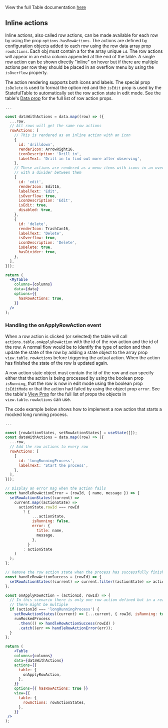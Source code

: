 View the full Table documentation [here](/docs/1-watson-iot-table--playground)

## Inline actions

Inline actions, also called row actions, can be made available for each row by using the
prop `options.hasRowActions`. The actions are defined by configuration objects added to each
row using the row data array prop `rowActions`. Each obj must contain a for the array unique `id`.
The row actions will appear in an extra column appended at the end of the table. A single row action
can be shown directly "inline" on hover but if there are multiple actions per row they should be placed in
an overflow menu by using the `isOverflow` property.

The action rendering supports both icons and labels. The special prop `isDelete` is used to format the option red and the
`isEdit` prop is used by the StatefulTable to automatically set the row action state in edit mode. See the table's
[Data prop](/docs/1-watson-iot-table--playground#data-prop) for the full list of row action props.

```jsx
...

const dataWithActions = data.map((row) => ({
  ...row,
  // All rows will get the same row actions
  rowActions: [
    // This is rendered as an inline action with an icon
    {
      id: 'drilldown',
      renderIcon: ArrowRight16,
      iconDescription: 'Drill in',
      labelText: 'Drill in to find out more after observing',
    },
    // These actions are rendered as a menu items with icons in an overflow menu
    // with a divider between them
    {
      id: 'edit',
      renderIcon: Edit16,
      labelText: 'Edit',
      isOverflow: true,
      iconDescription: 'Edit',
      isEdit: true,
      disabled: true,
    },
    {
      id: 'delete',
      renderIcon: TrashCan16,
      labelText: 'Delete',
      isOverflow: true,
      iconDescription: 'Delete',
      isDelete: true,
      hasDivider: true,
    },
  ],
}));

return (
  <MyTable
    columns={columns}
    data={data}
    options={{
      hasRowActions: true,
    }}
  />
);
```

### Handling the onApplyRowAction event

When a row action is clicked (or selected) the table will call `actions.table.onApplyRowAction` with the id of the
row action and the id of the row. A normal flow would be to identify the type of action and then update the state
of the row by adding a state object to the array prop `view.table.rowActions` before triggering the
actual action. When the action has finished the state of the row is updated again.

A row action state object must contain the id of the row and can specify either that the action is being processed
by using the boolean prop `isRunning`, that the row is now in edit mode using the boolean prop `isEditMode` or
that the action had failed by using the object prop `error`. See the table's
[View Prop](/docs/1-watson-iot-table--playground#view-prop) for the full list of props the objects in
`view.table.rowActions` can use.

The code example below shows how to implement a row action that starts a mocked long running process.

```jsx
...

const [rowActionStates, setRowActionStates] = useState([]);
const dataWithActions = data.map((row) => ({
  ...row,
  // Add the row actions to every row
  rowActions: [
    {
      id: 'longRunningProcess',
      labelText: 'Start the process',
    },
  ],
}));

// Display an error msg when the action fails
const handleRowActionError = (rowId, { name, message }) => {
  setRowActionStates((current) =>
    current.map((actionState) =>
      actionState.rowId === rowId
        ? {
            ...actionState,
            isRunning: false,
            error: {
              title: name,
              message,
            },
          }
        : actionState
    )
  );
};

// Remove the row action state when the process has successfully finished
const handleRowActionSuccess = (rowId) => {
  setRowActionStates((current) => current.filter((actionState) => actionState.rowId !== rowId));
};

const onApplyRowAction = (actionId, rowId) => {
  // In this scenario there is only one row action defined but in a real case
  // there might be multiple
  if (actionId === 'longRunningProcess') {
    setRowActionStates((current) => [...current, { rowId, isRunning: true }]);
    runMockedProcess
      .then(() => handleRowActionSuccess(rowId) )
      .catch((err => handleRowActionError(err));
  }
};

return (
    <Table
    columns={columns}
    data={dataWithActions}
    actions={{
      table: {
        onApplyRowAction,
      },
    }}
    options={{ hasRowActions: true }}
    view={{
      table: {
        rowActions: rowActionStates,
      },
    }}
 />
);
```
